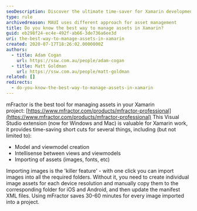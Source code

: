 ```yaml
---
seoDescription: Discover the ultimate time-saver for Xamarin development - mFractor! Import images with ease and save hours of manual work.
type: rule
archivedreason: MAUI uses different approach for asset management
title: Do you know the best way to manage assets in Xamarin?
guid: eb298f24-ec4e-492f-ab66-3de736a6ee3d
uri: the-best-way-to-manage-assets-in-xamarin
created: 2020-07-17T18:26:02.0000000Z
authors:
  - title: Adam Cogan
    url: https://ssw.com.au/people/adam-cogan
  - title: Matt Goldman
    url: https://ssw.com.au/people/matt-goldman
related: []
redirects:
  - do-you-know-the-best-way-to-manage-assets-in-xamarin
---
```


mFractor is the best tool for managing assets in your Xamarin project: [https://www.mfractor.com/products/mfractor-professional](https://www.mfractor.com/products/mfractor-professional)
This Visual Studio extension (now for Windows and Mac) is valuable for Xamarin work, it provides time-saving short cuts for several things, including (but not limited to):

- Model and viewmodel creation
- Intellisense between views and viewmodels
- Importing of assets (images, fonts, etc)

Importing images is the 'killer feature' - with one click you can import images into all the required folders. Without it, you need to create individual image assets for each device resolution and manually copy them to the corresponding folder for iOS and Android, and then update the manifest XML files. Using mFractor saves 30-60 minutes for every image imported into a project.